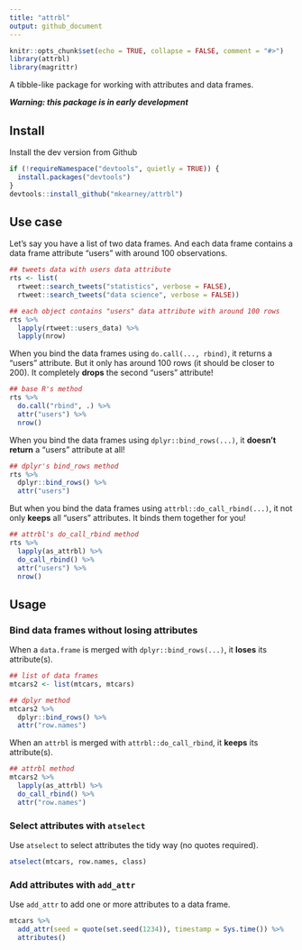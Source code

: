 ```yaml
---
title: "attrbl"
output: github_document
---
```


```r
knitr::opts_chunk$set(echo = TRUE, collapse = FALSE, comment = "#>")
library(attrbl)
library(magrittr)
```

A tibble-like package for working with attributes and data frames.

***Warning: this package is in early development***

## Install

Install the dev version from Github

```r
if (!requireNamespace("devtools", quietly = TRUE)) {
  install.packages("devtools")
}
devtools::install_github("mkearney/attrbl")
```

## Use case

Let's say you have a list of two data frames. And each data frame contains a data frame attribute "users" with around 100 observations.

```r
## tweets data with users data attribute
rts <- list(
  rtweet::search_tweets("statistics", verbose = FALSE),
  rtweet::search_tweets("data science", verbose = FALSE))

## each object contains "users" data attribute with around 100 rows
rts %>%
  lapply(rtweet::users_data) %>%
  lapply(nrow)
```

When you bind the data frames using `do.call(..., rbind)`, it returns a "users" attribute. But it only has around 100 rows (it should be closer to 200). It completely **drops** the second "users" attribute!

```r
## base R's method
rts %>%
  do.call("rbind", .) %>%
  attr("users") %>%
  nrow()
```

When you bind the data frames using `dplyr::bind_rows(...)`, it **doesn't return** a "users" attribute at all!

```r
## dplyr's bind_rows method
rts %>%
  dplyr::bind_rows() %>%
  attr("users")
```

But when you bind the data frames using `attrbl::do_call_rbind(...)`, it not only **keeps** all "users" attributes. It binds them together for you!

```r
## attrbl's do_call_rbind method
rts %>%
  lapply(as_attrbl) %>%
  do_call_rbind() %>%
  attr("users") %>%
  nrow()
```

## Usage

### Bind data frames without losing attributes

When a `data.frame` is merged with `dplyr::bind_rows(...)`, it **loses** its attribute(s).

```r
## list of data frames
mtcars2 <- list(mtcars, mtcars)

## dplyr method
mtcars2 %>%
  dplyr::bind_rows() %>%
  attr("row.names")
```

When an `attrbl` is merged with `attrbl::do_call_rbind`, it **keeps** its attribute(s).

```r
## attrbl method
mtcars2 %>%
  lapply(as_attrbl) %>%
  do_call_rbind() %>%
  attr("row.names")
```

### Select attributes with `atselect`

Use `atselect` to select attributes the tidy way (no quotes required).

```r
atselect(mtcars, row.names, class)
```

### Add attributes with `add_attr`

Use `add_attr` to add one or more attributes to a data frame.

```r
mtcars %>%
  add_attr(seed = quote(set.seed(1234)), timestamp = Sys.time()) %>%
  attributes()
```

<!--
## Tidy evaluation reading materials

+ [Slides: Tidy Eval Hygienic FEXPRS](https://www.r-project.org/dsc/2017/slides/tidyeval-hygienic-fexprs.pdf)
+ [Thesis](https://web.wpi.edu/Pubs/ETD/Available/etd-090110-124904/unrestricted/jshutt.pdf)
+ [Blog post](http://www.onceupondata.com/2017/08/12/my-first-steps-into-the-world-of-tidyeval/)

-->

